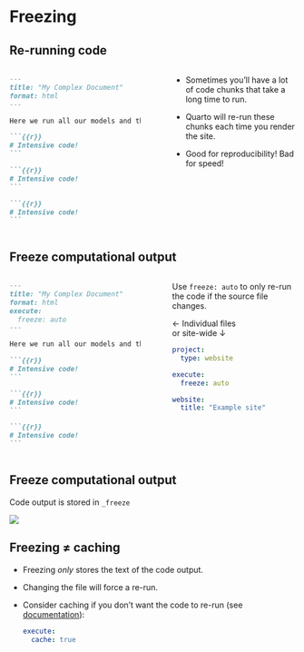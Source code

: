 # Freezing {background-color='{{< brand color pink >}}' background-image='../../img/background-hex-shapes.svg' background-opacity='0.5'}

## Re-running code

:::: {.columns}
::: {.column width="50%"}
````.markdown
---
title: "My Complex Document"
format: html
---

Here we run all our models and then plot them:

```{{r}}
# Intensive code!
```

```{{r}}
# Intensive code!
```

```{{r}}
# Intensive code!
```
````
:::

::: {.column width="3%"}
:::

::: {.column width="47%"}
::: {.incremental}
- Sometimes you'll have a lot of code chunks that take a long time to run.

- Quarto will re-run these chunks each time you render the site.

- Good for reproducibility! Bad for speed!
:::
:::
:::::

## Freeze computational output

:::: {.columns}
::: {.column width="50%"}
````.markdown
---
title: "My Complex Document"
format: html
execute:
  freeze: auto
---

Here we run all our models and then plot them:

```{{r}}
# Intensive code!
```

```{{r}}
# Intensive code!
```

```{{r}}
# Intensive code!
```
````
:::

::: {.column width="3%"}
:::

::: {.column width="47%"}
Use `freeze: auto` to only re-run the code if the source file changes.

← Individual files<br>or site-wide ↓

````.yaml
project:
  type: website

execute: 
  freeze: auto

website:
  title: "Example site"
````
:::
:::::

## Freeze computational output

Code output is stored in `_freeze`

![](img/freeze-output.png){fig-align="center"}

## Freezing ≠ caching

::: {.incremental}

- Freezing *only* stores the text of the code output.

- Changing the file will force a re-run.

- Consider caching if you don't want the code to re-run (see [documentation](https://quarto.org/docs/projects/code-execution.html#cache)):

  ```.yaml
  execute:
    cache: true
  ```

:::
